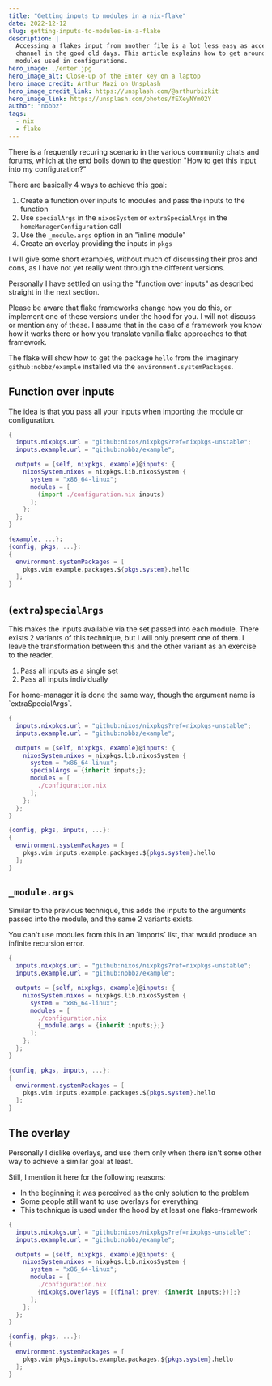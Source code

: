 ```yaml
---
title: "Getting inputs to modules in a nix-flake"
date: 2022-12-12
slug: getting-inputs-to-modules-in-a-flake
description: |
  Accessing a flakes input from another file is a lot less easy as accessing a
  channel in the good old days. This article explains how to get around that for
  modules used in configurations.
hero_image: ./enter.jpg
hero_image_alt: Close-up of the Enter key on a laptop
hero_image_credit: Arthur Mazi on Unsplash
hero_image_credit_link: https://unsplash.com/@arthurbizkit
hero_image_link: https://unsplash.com/photos/fEXeyNYmO2Y
author: "nobbz"
tags:
  - nix
  - flake
---
```



There is a frequently recuring scenario in the various community chats and
forums, which at the end boils down to the question "How to get this input into
my configuration?"

There are basically 4 ways to achieve this goal:

1. Create a function over inputs to modules and pass the inputs to the function
2. Use `specialArgs` in the `nixosSystem` or `extraSpecialArgs` in the `homeManagerConfiguration` call
3. Use the `_module.args` option in an "inline module"
4. Create an overlay providing the inputs in `pkgs`

I will give some short examples, without much of discussing their pros and cons,
as I have not yet really went through the different versions.

Personally I have settled on using the "function over inputs" as described straight
in the next section.

Please be aware that flake frameworks change how you do this, or implement one
of these versions under the hood for you. I will not discuss or mention any of
these. I assume that in the case of a framework you know how it works there or
how you translate vanilla flake approaches to that framework.

The flake will show how to get the package `hello` from the imaginary `github:nobbz/example`
installed via the `environment.systemPackages`.

## Function over inputs

The idea is that you pass all your inputs when importing the module or configuration.

```nix data-filename="flake.nix"
{
  inputs.nixpkgs.url = "github:nixos/nixpkgs?ref=nixpkgs-unstable";
  inputs.example.url = "github:nobbz/example";

  outputs = {self, nixpkgs, example}@inputs: {
    nixosSystem.nixos = nixpkgs.lib.nixosSystem {
      system = "x86_64-linux";
      modules = [
        (import ./configuration.nix inputs)
      ];
    };
  };
}
```

```nix data-filename="configuration.nix"
{example, ...}:
{config, pkgs, ...}:
{
  environment.systemPackages = [
    pkgs.vim example.packages.${pkgs.system}.hello
  ];
}
```

## (`extra`)`specialArgs`

This makes the inputs available via the set passed into each module. There exists
2 variants of this technique, but I will only present one of them. I leave the
transformation between this and the other variant as an exercise to the reader.

1. Pass all inputs as a single set
2. Pass all inputs individually

<NoteBox>
  For home-manager it is done the same way, though the argument name is
  `extraSpecialArgs`.
</NoteBox>

```nix data-filename="flake.nix"
{
  inputs.nixpkgs.url = "github:nixos/nixpkgs?ref=nixpkgs-unstable";
  inputs.example.url = "github:nobbz/example";

  outputs = {self, nixpkgs, example}@inputs: {
    nixosSystem.nixos = nixpkgs.lib.nixosSystem {
      system = "x86_64-linux";
      specialArgs = {inherit inputs;};
      modules = [
        ./configuration.nix
      ];
    };
  };
}
```

```nix data-filename="configuration.nix"
{config, pkgs, inputs, ...}:
{
  environment.systemPackages = [
    pkgs.vim inputs.example.packages.${pkgs.system}.hello
  ];
}
```

## `_module.args`

Similar to the previous technique, this adds the inputs to the arguments passed
into the module, and the same 2 variants exists.

<NoteBox>
  You can't use modules from this in an `imports` list, that would produce an
  infinite recursion error.
</NoteBox>

```nix data-filename="flake.nix"
{
  inputs.nixpkgs.url = "github:nixos/nixpkgs?ref=nixpkgs-unstable";
  inputs.example.url = "github:nobbz/example";

  outputs = {self, nixpkgs, example}@inputs: {
    nixosSystem.nixos = nixpkgs.lib.nixosSystem {
      system = "x86_64-linux";
      modules = [
        ./configuration.nix
        {_module.args = {inherit inputs;};}
      ];
    };
  };
}
```

```nix data-filename="configuration.nix"
{config, pkgs, inputs, ...}:
{
  environment.systemPackages = [
    pkgs.vim inputs.example.packages.${pkgs.system}.hello
  ];
}
```

## The overlay

Personally I dislike overlays, and use them only when there isn't
some other way to achieve a similar goal at least.

Still, I mention it here for the following reasons:

- In the beginning it was perceived as the only solution to the problem
- Some people still want to use overlays for everything
- This technique is used under the hood by at least one flake-framework

```nix data-filename="flake.nix"
{
  inputs.nixpkgs.url = "github:nixos/nixpkgs?ref=nixpkgs-unstable";
  inputs.example.url = "github:nobbz/example";

  outputs = {self, nixpkgs, example}@inputs: {
    nixosSystem.nixos = nixpkgs.lib.nixosSystem {
      system = "x86_64-linux";
      modules = [
        ./configuration.nix
        {nixpkgs.overlays = [(final: prev: {inherit inputs;})];}
      ];
    };
  };
}
```

```nix data-filename="configuration.nix"
{config, pkgs, ...}:
{
  environment.systemPackages = [
    pkgs.vim pkgs.inputs.example.packages.${pkgs.system}.hello
  ];
}
```
